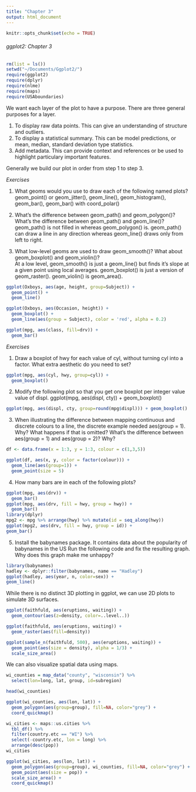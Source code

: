 ```yaml
---
title: "Chapter 3"
output: html_document
---
```


```r
knitr::opts_chunk$set(echo = TRUE)
```

###### ggplot2: Chapter 3 ######

```r
rm(list = ls())
setwd("~/Documents/Ggplot2/")
require(ggplot2)
require(dplyr)
require(nlme)
require(maps)
require(USAboundaries)
```

We want each layer of the plot to have a purpose. There are three general purposes for a layer.

1. To display raw data points. This can give an understanding of structure and outliers.
2. To display a statistical summary. This can be model predictions, or mean, median, standard deviation type statistics.
3. Add metadata. This can provide context and references or be used to highlight particulary important features.

Generally we build our plot in order from step 1 to step 3.

_Exercises_

1. What geoms would you use to draw each of the following named plots?  
geom_point() or geom_jitter(), geom_line(), geom_histogram(), geom_bar(), geom_bar() with coord_polar()

2. What's the difference between geom_path() and geom_polygon()? What's the difference between geom_path() and geom_line()?  
geom_path() is not filled in whereas geom_polygon() is. geom_path() can draw a line in any direction whereas geom_line() draws only from left to right.

3. What low-level geoms are used to draw geom_smooth()? What about geom_boxplot() and geom_violin()?  
At a low level, geom_smooth() is just a geom_line() but finds it's slope at a given point using local averages. geom_boxplot() is just a version of geom_raster(). geom_violin() is geom_area().

```r
ggplot(Oxboys, aes(age, height, group=Subject)) +
  geom_point() +
  geom_line()

ggplot(Oxboys, aes(Occasion, height)) +
  geom_boxplot() +
  geom_line(aes(group = Subject), color = 'red', alpha = 0.2)
```

```r
ggplot(mpg, aes(class, fill=drv)) +
  geom_bar()
```

_Exercises_

1. Draw a boxplot of hwy for each value of cyl, without turning cyl into a factor. What extra aesthetic do you need to set?
```r
ggplot(mpg, aes(cyl, hwy, group=cyl)) +
  geom_boxplot()
```

2. Modify the following plot so that you get one boxplot per integer value value of displ. ggplot(mpg, aes(displ, cty)) + geom_boxplot()
```r
ggplot(mpg, aes(displ, cty, group=round(mpg$displ))) + geom_boxplot()
```

3. When illustrating the difference between mapping continuous and discrete colours to a line, the discrete example needed aes(group = 1). Why? What happens if that is omitted? What’s the difference between aes(group = 1) and aes(group = 2)? Why?
```r
df <- data.frame(x = 1:3, y = 1:3, colour = c(1,3,5))

ggplot(df, aes(x, y, color = factor(colour))) +
  geom_line(aes(group=1)) +
  geom_point(size = 5)
```

4. How many bars are in each of the following plots?
```r
ggplot(mpg, aes(drv)) +
  geom_bar()
ggplot(mpg, aes(drv, fill = hwy, group = hwy)) +
  geom_bar()
library(dplyr)
mpg2 <- mpg %>% arrange(hwy) %>% mutate(id = seq_along(hwy))
ggplot(mpg2, aes(drv, fill = hwy, group = id)) +
geom_bar()
```
5. Install the babynames package. It contains data about the popularity of babynames in the US Run the following code and fix the resulting graph. Why does this graph make me unhappy?
```r
library(babynames)
hadley <- dplyr::filter(babynames, name == "Hadley")
ggplot(hadley, aes(year, n, color=sex)) +
geom_line()
```

While there is no distinct 3D plotting in ggplot, we can use 2D plots to simulate 3D surfaces.

```r
ggplot(faithfuld, aes(eruptions, waiting)) +
  geom_contour(aes(z=density, color=..level..))

ggplot(faithfuld, aes(eruptions, waiting)) +
  geom_raster(aes(fill=density))

ggplot(sample_n(faithfuld, 500), aes(eruptions, waiting)) +
  geom_point(aes(size = density), alpha = 1/3) +
  scale_size_area()
```

We can also visualize spatial data using maps.

```r
wi_counties = map_data("county", "wisconsin") %>%
  select(lon=long, lat, group, id=subregion)

head(wi_counties)

ggplot(wi_counties, aes(lon, lat)) +
  geom_polygon(aes(group=group), fill=NA, color="grey") +
  coord_quickmap()
```

```r
wi_cities <- maps::us.cities %>%
  tbl_df() %>%
  filter(country.etc == "WI") %>%
  select(-country.etc, lon = long) %>%
  arrange(desc(pop))
wi_cities

ggplot(wi_cities, aes(lon, lat)) +
  geom_polygon(aes(group=group), wi_counties, fill=NA, color="grey") +
  geom_point(aes(size = pop)) +
  scale_size_area() +
  coord_quickmap()
```

```r

```
